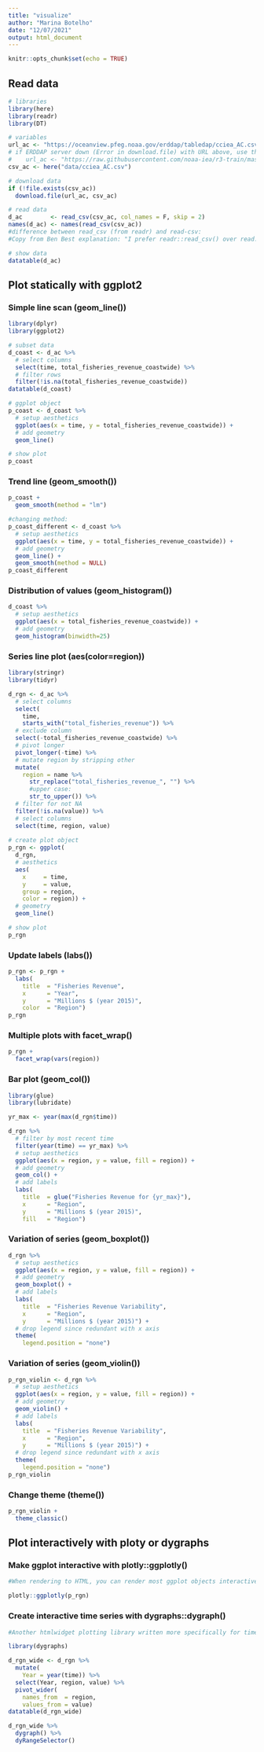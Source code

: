 ```yaml
---
title: "visualize"
author: "Marina Botelho"
date: "12/07/2021"
output: html_document
---
```


```r
knitr::opts_chunk$set(echo = TRUE)
```

## Read data

```r
# libraries
library(here)
library(readr)
library(DT)

# variables
url_ac <- "https://oceanview.pfeg.noaa.gov/erddap/tabledap/cciea_AC.csv"
# if ERDDAP server down (Error in download.file) with URL above, use this:
#    url_ac <- "https://raw.githubusercontent.com/noaa-iea/r3-train/master/data/cciea_AC.csv"
csv_ac <- here("data/cciea_AC.csv")

# download data
if (!file.exists(csv_ac))
  download.file(url_ac, csv_ac)

# read data
d_ac        <- read_csv(csv_ac, col_names = F, skip = 2)
names(d_ac) <- names(read_csv(csv_ac))
#difference between read_csv (from readr) and read-csv:
#Copy from Ben Best explanation: "I prefer readr::read_csv() over read.csv() since columns of character type are not converted to type factor by default. It will also default to being read in as a tibble rather than just a data.frame."   

# show data
datatable(d_ac)
```

## Plot statically with ggplot2

### Simple line scan (geom_line())

```r
library(dplyr)
library(ggplot2)

# subset data
d_coast <- d_ac %>% 
  # select columns
  select(time, total_fisheries_revenue_coastwide) %>% 
  # filter rows
  filter(!is.na(total_fisheries_revenue_coastwide))
datatable(d_coast)
```

```r
# ggplot object
p_coast <- d_coast %>% 
  # setup aesthetics
  ggplot(aes(x = time, y = total_fisheries_revenue_coastwide)) +
  # add geometry
  geom_line()

# show plot
p_coast
```

### Trend line (geom_smooth())

```r
p_coast + 
  geom_smooth(method = "lm")

#changing method:
p_coast_different <- d_coast %>% 
  # setup aesthetics
  ggplot(aes(x = time, y = total_fisheries_revenue_coastwide)) +
  # add geometry
  geom_line() + 
  geom_smooth(method = NULL)
p_coast_different

```

### Distribution of values (geom_histogram())

```r
d_coast %>% 
  # setup aesthetics
  ggplot(aes(x = total_fisheries_revenue_coastwide)) +
  # add geometry
  geom_histogram(binwidth=25)
```

### Series line plot (aes(color=region))

```r
library(stringr)
library(tidyr)

d_rgn <- d_ac %>% 
  # select columns
  select(
    time, 
    starts_with("total_fisheries_revenue")) %>% 
  # exclude column
  select(-total_fisheries_revenue_coastwide) %>% 
  # pivot longer
  pivot_longer(-time) %>% 
  # mutate region by stripping other
  mutate(
    region = name %>% 
      str_replace("total_fisheries_revenue_", "") %>%
      #upper case:
      str_to_upper()) %>% 
  # filter for not NA
  filter(!is.na(value)) %>% 
  # select columns
  select(time, region, value)
  
# create plot object
p_rgn <- ggplot(
  d_rgn,
  # aesthetics
  aes(
    x     = time, 
    y     = value,
    group = region,
    color = region)) +
  # geometry
  geom_line()

# show plot
p_rgn
```

### Update labels (labs())

```r
p_rgn <- p_rgn +
  labs(
    title  = "Fisheries Revenue",
    x      = "Year",
    y      = "Millions $ (year 2015)",
    color  = "Region")
p_rgn
```

### Multiple plots with facet_wrap()

```r
p_rgn +
  facet_wrap(vars(region))
```

### Bar plot (geom_col())

```r
library(glue)
library(lubridate)

yr_max <- year(max(d_rgn$time))

d_rgn %>% 
  # filter by most recent time
  filter(year(time) == yr_max) %>% 
  # setup aesthetics
  ggplot(aes(x = region, y = value, fill = region)) +
  # add geometry
  geom_col() +
  # add labels
  labs(
    title  = glue("Fisheries Revenue for {yr_max}"),
    x      = "Region",
    y      = "Millions $ (year 2015)",
    fill   = "Region")
```

### Variation of series (geom_boxplot())

```r
d_rgn %>% 
  # setup aesthetics
  ggplot(aes(x = region, y = value, fill = region)) +
  # add geometry
  geom_boxplot() +
  # add labels
  labs(
    title  = "Fisheries Revenue Variability",
    x      = "Region",
    y      = "Millions $ (year 2015)") +
  # drop legend since redundant with x axis
  theme(
    legend.position = "none")
```

### Variation of series (geom_violin())

```r
p_rgn_violin <- d_rgn %>% 
  # setup aesthetics
  ggplot(aes(x = region, y = value, fill = region)) +
  # add geometry
  geom_violin() +
  # add labels
  labs(
    title  = "Fisheries Revenue Variability",
    x      = "Region",
    y      = "Millions $ (year 2015)") +
  # drop legend since redundant with x axis
  theme(
    legend.position = "none")
p_rgn_violin
```

### Change theme (theme())

```r
p_rgn_violin +
  theme_classic()
```

## Plot interactively with ploty or dygraphs

### Make ggplot interactive with plotly::ggplotly()

```r
#When rendering to HTML, you can render most ggplot objects interactively with plotly::ggplotly(). The plotly library is an R htmlwidget providing simple R functions to render interactive JavaScript visualizations.

plotly::ggplotly(p_rgn)
```

### Create interactive time series with dygraphs::dygraph()

```r
#Another htmlwidget plotting library written more specifically for time series data is dygraphs. Unlike the ggplot2 data input, a series is expected in wide (not tidy long) format. So we use tidyr’s pivot_wider() first.

library(dygraphs)

d_rgn_wide <- d_rgn %>% 
  mutate(
    Year = year(time)) %>% 
  select(Year, region, value) %>% 
  pivot_wider(
    names_from  = region,
    values_from = value)
datatable(d_rgn_wide)
```

```r
d_rgn_wide %>% 
  dygraph() %>% 
  dyRangeSelector()
```
